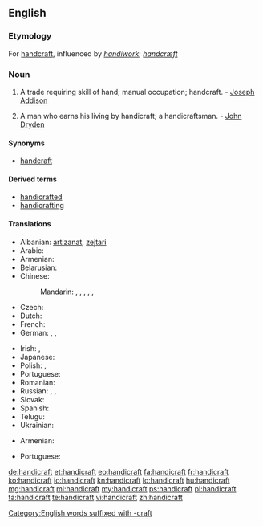 ==English==
{{wikipedia}}

===Etymology===
For [[handcraft]], influenced by ''[[handiwork]]''; {{ang}} ''[[handcræft]]''

===Noun===
{{en-noun}}

# A trade requiring skill of hand; manual occupation; handcraft. - [[w:Joseph Addison|Joseph Addison]]
# {{context|rare}} A man who earns his living by handicraft; a handicraftsman. - [[w:John Dryden|John Dryden]]

====Synonyms====
* [[handcraft]]

====Derived terms====
* [[handicrafted]]
* [[handicrafting]]

====Translations====
{{trans-top|trade requiring skill of hand}}
* Albanian: [[artizanat]], [[zejtari]]
* Arabic: {{t-|ar|حرفة يدوية|f|tr=ḥírfa yadawíyya|sc=Arab}}
* Armenian: {{t-|hy|արհեստ|tr=arhest}}
* Belarusian: {{t-|be|рамясло|n|tr=ramjasló|sc=Cyrl}}
* Chinese:
*: Mandarin: {{t|cmn|手工業|sc=Hani}}, {{t|cmn|手工业|tr=shǒugōngyè|sc=Hani}}, {{t|cmn|手藝|sc=Hani}}, {{t|cmn|手艺|tr=shǒuyì|sc=Hani}}, {{t|cmn|手工藝|sc=Hani}}, {{t|cmn|手工艺|tr=shǒugōngyì|sc=Hani}}
* Czech: {{t+|cs|řemeslo|n}}
* Dutch: {{t+|nl|ambacht|f}}
* French: {{t+|fr|artisanat|m}}
* German: {{t+|de|Handarbeit|f}}, {{t+|de|Handwerk|n}}, {{t+|de|Kunsthandwerk|n}}
{{trans-mid}}
* Irish: {{t-|ga|lámhcheardaíocht|f}}, {{t-|ga|lámhcheird|f}}
* Japanese: {{t-|ja|手工芸|tr=しゅこうげい, shukōgei|sc=Jpan}}
* Polish: {{t-|pl|rękodzieło}}, {{t+|pl|rzemiosło|n}}
* Portuguese: {{t+|pt|artesanato|m}}
* Romanian: {{t-|ro|meserie}}
* Russian: {{t+|ru|ремесло|n|tr=remesló|sc=Cyrl}}, {{t-|ru|ручная работа|f|tr=ručnája rabóta|sc=Cyrl}}, {{t+|ru|рукоделие|n|tr=rukodélije|sc=Cyrl}}
* Slovak: {{t+|sk|remeslo|n}}
* Spanish: {{t+|es|artesanía}}
* Telugu: {{t+|te|హస్తకళ}}
* Ukrainian: {{t-|uk|ремесло|n|tr=remesló|sc=Cyrl}}
{{trans-bottom}}

{{trans-top|handicraftsman}}
* Armenian: {{t-|hy|արհեստավոր|tr=arhestavor}}
{{trans-mid}}
* Portuguese: {{t+|pt|artesão|m}}
{{trans-bottom}}

[[Category:English words suffixed with -craft]]

[[de:handicraft]]
[[et:handicraft]]
[[eo:handicraft]]
[[fa:handicraft]]
[[fr:handicraft]]
[[ko:handicraft]]
[[io:handicraft]]
[[kn:handicraft]]
[[lo:handicraft]]
[[hu:handicraft]]
[[mg:handicraft]]
[[ml:handicraft]]
[[my:handicraft]]
[[ps:handicraft]]
[[pl:handicraft]]
[[ta:handicraft]]
[[te:handicraft]]
[[vi:handicraft]]
[[zh:handicraft]]